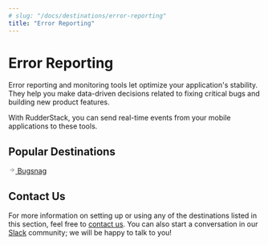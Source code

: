 ```yaml
---
# slug: "/docs/destinations/error-reporting"
title: "Error Reporting"
---
```


# Error Reporting

Error reporting and monitoring tools let optimize your application's stability. They help you make data-driven decisions related to fixing critical bugs and building new product features.

With RudderStack, you can send real-time events from your mobile applications to these tools.

## Popular Destinations

<!--{% page-ref page="bugsnag.md" %}-->

<a class="pageRef" href="bugsnag/">
  <div class="pageRefInner">
    <span class="pageRefArrow">
      <svg
        preserveAspectRatio="xMidYMid meet"
        height="1em"
        width="1em"
        fill="none"
        xmlns="http://www.w3.org/2000/svg"
        viewBox="0 0 24 24"
        strokeWidth="2"
        strokeLinecap="round"
        strokeLinejoin="round"
        stroke="currentColor"
        class="rightRefArrow"
      >
        <g>
          <line x1="5" y1="12" x2="19" y2="12"></line>
          <polyline points="12 5 19 12 12 19"></polyline>
        </g>
      </svg>
    </span>
    <span class="mainRefText">
      Bugsnag
    </span>
  </div>
</a>

## Contact Us

For more information on setting up or using any of the destinations listed in this section, feel free to [contact us](mailto:%20docs@rudderstack.com). You can also start a conversation in our [Slack](https://rudderstack.com/join-rudderstack-slack-community) community; we will be happy to talk to you!
